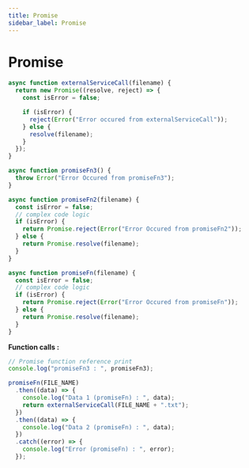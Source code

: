 ```yaml
---
title: Promise
sidebar_label: Promise
---
```


# Promise

```js
async function externalServiceCall(filename) {
  return new Promise((resolve, reject) => {
    const isError = false;

    if (isError) {
      reject(Error("Error occured from externalServiceCall"));
    } else {
      resolve(filename);
    }
  });
}

async function promiseFn3() {
  throw Error("Error Occured from promiseFn3");
}

async function promiseFn2(filename) {
  const isError = false;
  // complex code logic
  if (isError) {
    return Promise.reject(Error("Error Occured from promiseFn2"));
  } else {
    return Promise.resolve(filename);
  }
}

async function promiseFn(filename) {
  const isError = false;
  // complex code logic
  if (isError) {
    return Promise.reject(Error("Error Occured from promiseFn"));
  } else {
    return Promise.resolve(filename);
  }
}
```

**Function calls :**

```ts
// Promise function reference print
console.log("promiseFn3 : ", promiseFn3);

promiseFn(FILE_NAME)
  .then((data) => {
    console.log("Data 1 (promiseFn) : ", data);
    return externalServiceCall(FILE_NAME + ".txt");
  })
  .then((data) => {
    console.log("Data 2 (promiseFn) : ", data);
  })
  .catch((error) => {
    console.log("Error (promiseFn) : ", error);
  });
```
